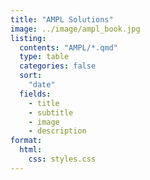 ```yaml
---
title: "AMPL Solutions"
image: ../image/ampl_book.jpg
listing:
  contents: "AMPL/*.qmd"
  type: table
  categories: false 
  sort: 
    "date"
  fields: 
    - title
    - subtitle
    - image
    - description
format: 
  html: 
    css: styles.css
---
```

